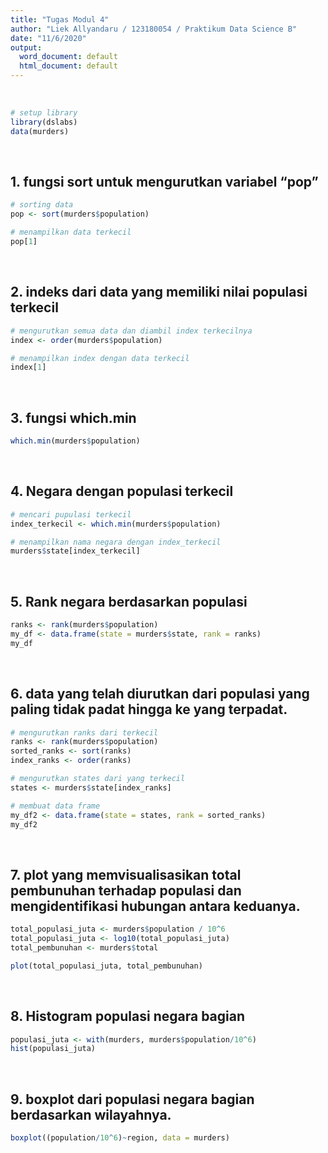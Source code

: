 ```yaml
---
title: "Tugas Modul 4"
author: "Liek Allyandaru / 123180054 / Praktikum Data Science B"
date: "11/6/2020"
output:
  word_document: default
  html_document: default
---
```


<br/>

```r
# setup library
library(dslabs)
data(murders)
```

<br/>

## 1. fungsi sort untuk mengurutkan variabel “pop”

```r
# sorting data
pop <- sort(murders$population)

# menampilkan data terkecil
pop[1]
```

<br/>

## 2. indeks dari data yang memiliki nilai populasi terkecil

```r
# mengurutkan semua data dan diambil index terkecilnya
index <- order(murders$population)

# menampilkan index dengan data terkecil
index[1]
```

<br/>

## 3. fungsi which.min

```r
which.min(murders$population)
```

<br/>

## 4. Negara dengan populasi terkecil

```r
# mencari pupulasi terkecil
index_terkecil <- which.min(murders$population)

# menampilkan nama negara dengan index_terkecil
murders$state[index_terkecil] 
```

<br/>

## 5. Rank negara berdasarkan populasi

```r
ranks <- rank(murders$population)
my_df <- data.frame(state = murders$state, rank = ranks)
my_df

```

<br/>

## 6. data yang telah diurutkan dari populasi yang paling tidak padat hingga ke yang terpadat.

```r
# mengurutkan ranks dari terkecil
ranks <- rank(murders$population)
sorted_ranks <- sort(ranks)
index_ranks <- order(ranks)

# mengurutkan states dari yang terkecil
states <- murders$state[index_ranks]

# membuat data frame
my_df2 <- data.frame(state = states, rank = sorted_ranks)
my_df2

```

<br/>

## 7. plot yang memvisualisasikan total pembunuhan terhadap populasi dan mengidentifikasi hubungan antara keduanya.

```r
total_populasi_juta <- murders$population / 10^6
total_populasi_juta <- log10(total_populasi_juta)
total_pembunuhan <- murders$total

plot(total_populasi_juta, total_pembunuhan)

```

<br/>

## 8. Histogram populasi negara bagian

```r
populasi_juta <- with(murders, murders$population/10^6)
hist(populasi_juta)

```

<br/>

## 9. boxplot dari populasi negara bagian berdasarkan wilayahnya.

```r
boxplot((population/10^6)~region, data = murders)
```